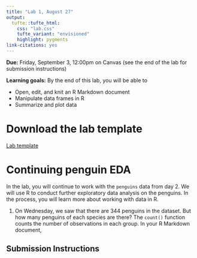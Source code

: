 ```yaml
---
title: "Lab 1, August 27"
output: 
  tufte::tufte_html:
    css: "lab.css"
    tufte_variant: "envisioned"
    highlight: pygments
link-citations: yes
---
```


**Due:** Friday, September 3, 12:00pm on Canvas (see the end of the lab for submission instructions)

**Learning goals:** By the end of this lab, you will be able to

* Open, edit, and knit an R Markdown document
* Manipulate data frames in R
* Summarize and plot data


# Download the lab template

[Lab template](https://sta112-f21.github.io/labs/lab_01_template.Rmd)

# Continuing penguin EDA

In the lab, you will continue to work with the `penguins` data from day 2. We will use R to conduct further exploratory data analysis on the penguins. In the process, you will learn more about working with data in R.

1. On Wednesday, we saw that there are 344 penguins in the dataset. But how many penguins of each species are there? The `count()` function counts the number of observations in each group. In your R Markdown document, 

## Submission Instructions
